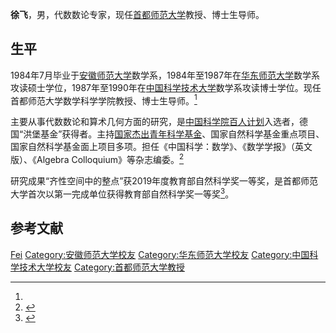 {{Otheruses|other=名为徐飞的其他人物|徐飞}}
{{Infobox person
| 姓名       = 徐飞
| 性别       = 男
| 出生日期   = {{birth year and age|1963|10}}<ref name=xf>{{cite web|url=https://math.ahnu.edu.cn/info/1125/1792.htm|title=徐飞——2004年国家杰出青年基金获得者|publisher=安徽师范大学数学与统计学院|accessdate=2020-11-06|archive-date=2021-04-18|archive-url=https://web.archive.org/web/20210418051206/https://math.ahnu.edu.cn/info/1125/1792.htm|dead-url=no}}</ref>
| 出生地点   = 
| 居住地     = [[北京市|北京市]]
| 国籍       = {{PRC}}
| 民族       = 
| 教育程度   = [[博士|博士]]
| 母校       = [[安徽师范大学|安徽师范大学]]<br />[[华东师范大学|华东师范大学]]<br />[[中国科学技术大学|中国科学技术大学]]
| 职业       = [[研究员|研究员]]、[[教授|教授]]
| 机构       = [[首都师范大学|首都师范大学]]
| 研究领域   = [[代数数论|代数数论]]、[[算术几何|算术几何]]
| 获奖       = {{Awards|award=教育部自然科学一等奖|year=2019年}}
}}
'''徐飞'''{{BD|1963年|10月}}，男，代数数论专家，现任[[首都师范大学|首都师范大学]]教授、博士生导师。

== 生平 ==
1984年7月毕业于[[安徽师范大学|安徽师范大学]]数学系，1984年至1987年在[[华东师范大学|华东师范大学]]数学系攻读硕士学位，1987年至1990年在[[中国科学技术大学|中国科学技术大学]]数学系攻读博士学位。现任首都师范大学数学科学学院教授、博士生导师。<ref name=xf/>

主要从事代数数论和算术几何方面的研究，是[[中国科学院|中国科学院]][[百人计划|百人计划]]入选者，德国“洪堡基金”获得者。主持[[国家杰出青年科学基金|国家杰出青年科学基金]]、国家自然科学基金重点项目、国家自然科学基金面上项目多项。担任《中国科学：数学》、《数学学报》（英文版）、《Algebra Colloquium》等杂志编委。<ref>{{cite web|url=https://www.cnu.edu.cn/szdw/gjjqhdz/26171.htm|title=师资队伍 国家杰青 徐飞|publisher=首都师范大学|accessdate=2020-11-06|archive-date=2020-11-13|archive-url=https://web.archive.org/web/20201113060003/https://www.cnu.edu.cn/szdw/gjjqhdz/26171.htm|dead-url=no}}</ref>

研究成果“齐性空间中的整点”获2019年度教育部自然科学奖一等奖，是首都师范大学首次以第一完成单位获得教育部自然科学奖一等奖<ref>{{cite news|url=https://www.cnu.edu.cn/jdxw/jdxw/170485.htm|title=我校数学科学学院徐飞教授获得教育部自然科学奖一等奖|publisher=首都师范大学|date=2019-12-18|accessdate=2020-11-06|archive-date=2020-11-13|archive-url=https://web.archive.org/web/20201113064410/https://www.cnu.edu.cn/jdxw/jdxw/170485.htm|dead-url=no}}</ref>。

== 参考文献 ==
{{Reflist}}

{{Authority control}}
{{DEFAULTSORT:Xu徐}}
[[Category:徐姓|Fei]]
[[Category:安徽师范大学校友|Category:安徽师范大学校友]]
[[Category:华东师范大学校友|Category:华东师范大学校友]]
[[Category:中国科学技术大学校友|Category:中国科学技术大学校友]]
[[Category:首都师范大学教授|Category:首都师范大学教授]]